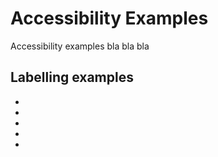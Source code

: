 
<Meta title="Concepts/Developer/Accessibility/AccessibilityExamples/List of examples" />

# Accessibility Examples

Accessibility examples bla bla bla

## Labelling examples

- <FullscreenLink content="Avoid action in accessibility name" parent={parentPath} story="avoid-action" />
- <FullscreenLink content="Example2" parent={parentPath} story="personal-form-accordion" />
- <FullscreenLink content="Example3 / Personal form" parent={parentPath} story="personal-form-accordion" />
- <FullscreenLink content="Example4 / Personal form" parent={parentPath} story="personal-form-accordion" />
- <FullscreenLink content="Example5 / Personal form" parent={parentPath} story="personal-form-accordion" />
